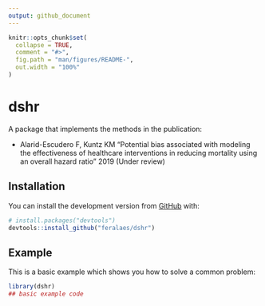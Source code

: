 ```yaml
---
output: github_document
---
```


<!-- README.md is generated from README.Rmd. Please edit that file -->

```r
knitr::opts_chunk$set(
  collapse = TRUE,
  comment = "#>",
  fig.path = "man/figures/README-",
  out.width = "100%"
)
```
# dshr

<!-- badges: start -->
<!-- badges: end -->

A package that implements the methods in the publication: 

- Alarid-Escudero F, Kuntz KM "Potential bias associated with modeling the effectiveness of healthcare interventions in reducing mortality using an overall hazard ratio" 2019 (Under review)

## Installation

You can install the development version from [GitHub](https://github.com/) with:

``` r
# install.packages("devtools")
devtools::install_github("feralaes/dshr")
```
## Example

This is a basic example which shows you how to solve a common problem:

```r
library(dshr)
## basic example code
```
